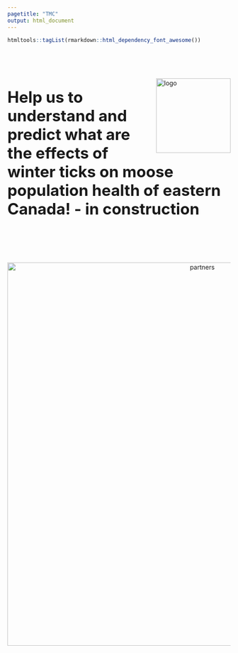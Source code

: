 ```yaml
---
pagetitle: "TMC"
output: html_document
---
```

```r
htmltools::tagList(rmarkdown::html_dependency_font_awesome())
```

\
\
\


<img src="images/logo3.png" alt="logo" style="height:1.75in;" align="right"/>  <p style="font-size:35px" align="left"> **Help us to understand and predict what are the effects of winter ticks on moose population health of eastern Canada! - in construction** </p>



\
\
\

<p  align="middle">
  <img src="images/partners.png" alt="partners" style="width:9in;"/>
</p>